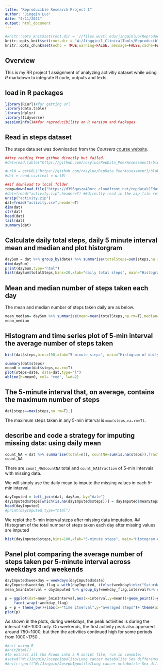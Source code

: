 ---
title: "Reproducible Research Project 1"
author: "Jingqin Luo"
date: "4/11/2021"
output: html_document
---


```{r setup, include=FALSE}
#knitr::opts_knit$set(root.dir = '//files.wustl.edu/jingqinluo/Reproducible Research')
knitr::opts_knit$set(root.dir = 'W:/Jingqin/1_ClinicalTools/Reproducible Research/')
knitr::opts_chunk$set(echo = TRUE,warning=FALSE, message=FALSE,cache=FALSE)
```
## Overview
This is my RR project 1 assignment of analyzing activitiy dataset while using *R* markdown to integrate R code, outputs and texts.  


## load in R packages
```{r load in packages}
library(RCurl)#for getting url
library(data.table)
library(dplyr)
library(tidyverse)
sessionInfo()##for reproducibility on R version and Packages
```

## Read in steps dataset
The steps data set was downloaded from the *Coursera* [course website](https://d396qusza40orc.cloudfront.net/repdata%2Fdata%2Factivity.zip).

```{r read in step dat directly from github,echo=FALSE}
##try reading from github directly but failed.
#dat=read.table("https://github.com/rosyluo/RepData_PeerAssessment1/blob/master/activity.zip",sep=",",header=TRUE)#read directly from github

#url0 = getURL("https://github.com/rosyluo/RepData_PeerAssessment1/blob/master/activity.zip")
#dat = read.csv(text = url0)
```

```{r read in step dat}
##if download to local folder
temp=download.file("https://d396qusza40orc.cloudfront.net/repdata%2Fdata%2Factivity.zip", destfile="activity.zip")#reduce manual downloading by directly downloading in R from url 
#dat=fread("activity.zip",header=T) ##directly read in the zip file return mosaic characters?
unzip("activity.zip")
dat=fread("activity.csv",header=T)
dim(dat)
str(dat)
head(dat)
tail(dat)
summary(dat)
```
## Calculate daily total steps, daily 5 minute interval mean and median and plot historgram
```{r process data for daily sum}
daySum = dat %>% group_by(date) %>% summarise(totalSteps=sum(steps,na.rm=T),meanSteps=mean(steps,na.rm=T),medianSteps=median(steps,na.rm=T))
dim(daySum)
print(daySum,type="html")
hist(daySum$totalSteps,bins=20,xlab="daily total steps", main="Histogram of daily total steps")
```

## Mean and median number of steps taken each day
The mean and median number of steps taken daily are as below.

```{r summarize daily sum: mean and median}
mean_median= daySum %>% summarise(mean=mean(totalSteps,na.rm=T),median=median(totalSteps,na.rm=T))
mean_median
```
## Histogram and time series plot of 5-min interval the average number of steps taken

```{r histogram of 5-minute interval steps before data imptuation}
hist(dat$steps,bins=100,xlab="5-minute steps", main="Histogram of daily total steps before imputation")
```
```{r time series plot}
summary(dat$steps)
mean0 = mean(dat$steps,na.rm=T)
plot(steps~date, data=dat,type="l")
abline(h=mean0, col= "red", lwd=2)
```

## The 5-minute interval that, on average, contains the maximum number of steps
```{r time interval with max steps}
dat[steps==max(steps,na.rm=T),]
```
The maximum steps taken in any 5-min interval is `max(steps,na.rm=T)`.

## describe and code a strategy for imputing missing data: using daily mean

```{r count NA}
count_NA = dat %>% summarise(total=n(), countNA=sum(is.na(steps)),fraction=countNA/total)
count_NA
```
There are `count_NA$countNA` total and  `count_NA$fraction` of 5-min intervals with missing data.

We will simply use the daily mean to impute the missing values in each 5-min interval.
```{r missing value imputation}
dayImputed = left_join(dat, daySum, by="date")
dayImputed$steps[which(is.na(dayImputed$steps))] = dayImputed$meanSteps[which(is.na(dayImputed$steps))]
head(dayImputed)
#print(dayImputed,type="html")
```
We replot the 5-min interval steps after missing data imputation.
## Histogram of the total number of steps taken each day after missing values are imputed

```{r histogram of 5-minute interval steps after data imptuation}
hist(dayImputed$steps,bins=100,xlab="5-minute steps", main="Histogram of daily total steps after imputation")
```
## Panel plot comparing the average number of steps taken per 5-minute interval across weekdays and weekends

```{r five minute summary by weekday vs weekend, echo=TRUE}
dayImputed$weekday = weekdays(dayImputed$date) 
dayImputed$weekday_flag = with(dayImputed, ifelse(weekday%in%c("Saturday","Sunday"),"weekend","weekday"))
mean_5minInterval = dayImputed %>% group_by(weekday_flag,interval)%>% summarise(mean=mean(steps,na.rm=T))
```

```{r panel plot on 5-minute mean inteval by weekday vs. weekend}
p = ggplot(dat=mean_5minInterval,aes(x=interval,y=mean))+geom_point()+geom_line()+
    facet_wrap(~weekday_flag)
p = p + theme_bw()+labs(x="time itnerval",y="averaged steps")+ theme(axis.text=element_text(size=15,face="bold"),axis.title=element_text(size=15,face="bold"),                                         legend.box=NULL,legend.title=element_text(size=15,face="bold"),legend.text=element_text(size=15,face="bold"),                      strip.background=element_rect(fill="white",colour="white"),strip.text=element_text(size=15,face="bold"))
plot(p)
```
As shown in the plots, during weekdays, the peak activities is during the interval 750~1000 only. On weekends, the first activity peak also appeared around 750~1000, but then the activities continued high for some periods from 1000~1750 .   
```{r extract to Rscript, echo=FALSE, include=FALSE}
#knit using R
#knit2html()
#to extract all the Rcode into a R script file, run in console: 
#setwd("W:/Jingqin/JosephIppolito/Lung cancer metabolite Sex difference/Rcode")
#knitr::purl("W:/Jingqin/JosephIppolito/Lung cancer metabolite Sex difference/Rcode/SexSpecificMetaboliteDifferenceLungCancer.Rmd")
```